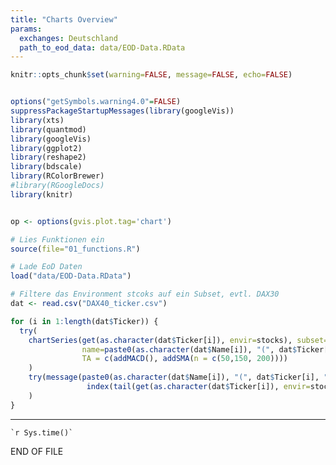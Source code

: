 ```yaml
---
title: "Charts Overview"
params:
  exchanges: Deutschland
  path_to_eod_data: data/EOD-Data.RData
---
```



```r
knitr::opts_chunk$set(warning=FALSE, message=FALSE, echo=FALSE)


options("getSymbols.warning4.0"=FALSE)
suppressPackageStartupMessages(library(googleVis))
library(xts)
library(quantmod)
library(googleVis)
library(ggplot2)
library(reshape2)
library(bdscale)
library(RColorBrewer)
#library(RGoogleDocs)
library(knitr)


op <- options(gvis.plot.tag='chart')

# Lies Funktionen ein
source(file="01_functions.R")

# Lade EoD Daten
load("data/EOD-Data.RData")

# Filtere das Environment stcoks auf ein Subset, evtl. DAX30
dat <- read.csv("DAX40_ticker.csv")

```

```r
for (i in 1:length(dat$Ticker)) {
  try(
    chartSeries(get(as.character(dat$Ticker[i]), envir=stocks), subset='last 4 months', 
                name=paste0(as.character(dat$Name[i]), "(", dat$Ticker[i], ")"),
                TA = c(addMACD(), addSMA(n = c(50,150, 200)))) 
    )
    try(message(paste0(as.character(dat$Name[i]), "(", dat$Ticker[i], ")",
                 index(tail(get(as.character(dat$Ticker[i]), envir=stocks),1))))
    )
}

```


-----
``` `r Sys.time()` ```   

END OF FILE
